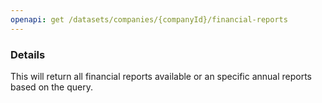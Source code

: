 ```yaml
---
openapi: get /datasets/companies/{companyId}/financial-reports
---
```


### Details

This will return all financial reports available or an specific annual reports based on the query.
